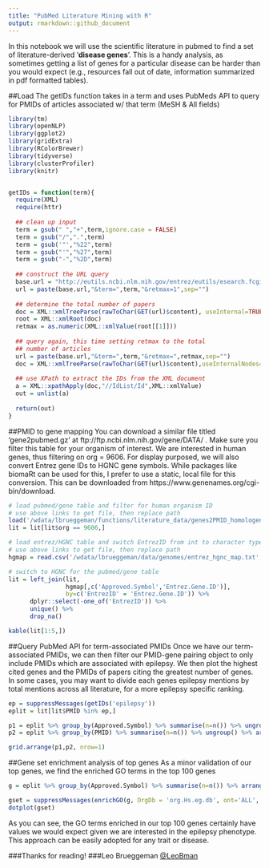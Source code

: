 ```yaml
---
title: "PubMed Literature Mining with R"
output: rmarkdown::github_document
---
```



In this notebook we will use the scientific literature in pubmed to find a set of literature-derived '**disease genes**'. This is a handy analysis, as sometimes getting a list of genes for a particular disease can be harder than you would expect (e.g., resources fall out of date, information summarized in pdf formatted tables). 


##Load
The getIDs function takes in a term and uses PubMeds API to query for PMIDs of articles associated w/ that term (MeSH & All fields)

```r
library(tm)
library(openNLP)
library(ggplot2)
library(gridExtra)
library(RColorBrewer)
library(tidyverse)
library(clusterProfiler)
library(knitr)


getIDs = function(term){
  require(XML)
  require(httr)
  
  ## clean up input
  term = gsub(" ","+",term,ignore.case = FALSE)
  term = gsub("/",".",term)
  term = gsub('"',"%22",term)
  term = gsub("'","%27",term)
  term = gsub("-","%2D",term)
  
  ## construct the URL query
  base.url = "http://eutils.ncbi.nlm.nih.gov/entrez/eutils/esearch.fcgi?db=pubmed&usehistroy=y"
  url = paste(base.url,"&term=",term,"&retmax=1",sep="")
  
  ## determine the total number of papers
  doc = XML::xmlTreeParse(rawToChar(GET(url)$content), useInternal=TRUE)
  root = XML::xmlRoot(doc)
  retmax = as.numeric(XML::xmlValue(root[[1]]))
  
  ## query again, this time setting retmax to the total
  ## number of articles
  url = paste(base.url,"&term=",term,"&retmax=",retmax,sep="")
  doc = XML::xmlTreeParse(rawToChar(GET(url)$content),useInternalNodes=T)
  
  ## use XPath to extract the IDs from the XML document
  a = XML::xpathApply(doc,"//IdList/Id",XML::xmlValue)
  out = unlist(a)
  
  return(out)
}
```

##PMID to gene mapping
You can download a similar file titled 'gene2pubmed.gz' at ftp://ftp.ncbi.nlm.nih.gov/gene/DATA/ . Make sure you filter this table for your organism of interest. We are interested in human genes, thus filtering on org = 9606. For display purposed, we will also convert Entrez gene IDs to HGNC gene symbols. While packages like biomaRt can be used for this, I prefer to use a static, local file for this conversion. This can be downloaded from https://www.genenames.org/cgi-bin/download. 

```r
# load pubmed/gene table and filter for human organism ID
# use above links to get file, then replace path
load('/wdata/lbrueggeman/functions/literature_data/genes2PMID_homologene.Rdata')
lit = lit[lit$org == 9606,]

# load entrez/HGNC table and switch EntrezID from int to character type
# use above links to get file, then replace path
hgmap = read.csv('/wdata/lbrueggeman/data/genomes/entrez_hgnc_map.txt',sep='\t') %>% mutate(Entrez.Gene.ID = as.character(Entrez.Gene.ID))

# switch to HGNC for the pubmed/gene table
lit = left_join(lit,
                hgmap[,c('Approved.Symbol','Entrez.Gene.ID')],
                by=c('EntrezID' = 'Entrez.Gene.ID')) %>%
      dplyr::select(-one_of('EntrezID')) %>%
      unique() %>%
      drop_na()

kable(lit[1:5,])
```

##Query PubMed API for term-associated PMIDs
Once we have our term-associated PMIDs, we can then filter our PMID-gene pairing object to only include PMIDs which are associated with epilepsy. We then plot the highest cited genes and the PMIDs of papers citing the greatest number of genes. In some cases, you may want to divide each genes epilepsy mentions by total mentions across all literature, for a more epilepsy specific ranking. 


```r
ep = suppressMessages(getIDs('epilepsy'))
eplit = lit[lit$PMID %in% ep,]

p1 = eplit %>% group_by(Approved.Symbol) %>% summarise(n=n()) %>% ungroup() %>% arrange(.,n) %>% mutate(Approved.Symbol = factor(Approved.Symbol, levels=Approved.Symbol)) %>% tail(9) %>% ggplot(., aes(x=Approved.Symbol, y=n)) + geom_bar(stat='identity', fill=brewer.pal(9, 'Oranges'), color = 'black') + theme(axis.text.x = element_text(angle=45))
p2 = eplit %>% group_by(PMID) %>% summarise(n=n()) %>% ungroup() %>% arrange(.,n) %>% mutate(PMID = factor(PMID, levels=PMID)) %>% tail(9) %>% ggplot(., aes(x=PMID, y=n)) + geom_bar(stat='identity', fill=brewer.pal(9, 'Blues'), color = 'black') + theme(axis.text.x = element_text(angle=45))

grid.arrange(p1,p2, nrow=1)
```

##Gene set enrichment analysis of top genes
As a minor validation of our top genes, we find the enriched GO terms in the top 100 genes
```r
g = eplit %>% group_by(Approved.Symbol) %>% summarise(n=n()) %>% arrange(n) %>% tail(100) %>% dplyr::select(one_of('Approved.Symbol')) %>% unlist() %>% as.vector()

gset = suppressMessages(enrichGO(g, OrgDb = 'org.Hs.eg.db', ont='ALL', keyType = 'SYMBOL'))
dotplot(gset)
```

As you can see, the GO terms enriched in our top 100 genes certainly have values we would expect given we are interested in the epilepsy phenotype. This approach can be easily adopted for any trait or disease.

###Thanks for reading!
###Leo Brueggeman [@LeoBman](https://twitter.com/LeoBman)




